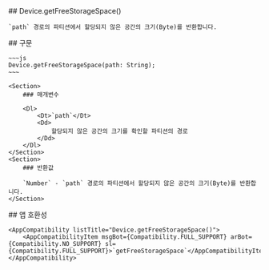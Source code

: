 
<Section>
    ## Device.getFreeStorageSpace()

    `path` 경로의 파티션에서 할당되지 않은 공간의 크기(Byte)를 반환합니다.
</Section>
<Section>
    ## 구문

    ~~~js
    Device.getFreeStorageSpace(path: String);
    ~~~

    <Section>
        ### 매개변수

        <Dl>
            <Dt>`path`</Dt>
            <Dd>
                할당되지 않은 공간의 크기를 확인할 파티션의 경로
            </Dd>
        </Dl>
    </Section>
    <Section>
        ### 반환값

        `Number` - `path` 경로의 파티션에서 할당되지 않은 공간의 크기(Byte)를 반환합니다.
    </Section>
</Section>
<Section>
    ## 앱 호환성

    <AppCompatibility listTitle="Device.getFreeStorageSpace()">
        <AppCompatibilityItem msgBot={Compatibility.FULL_SUPPORT} arBot={Compatibility.NO_SUPPORT} sl={Compatibility.FULL_SUPPORT}>`getFreeStorageSpace`</AppCompatibilityItem>
    </AppCompatibility>
</Section>